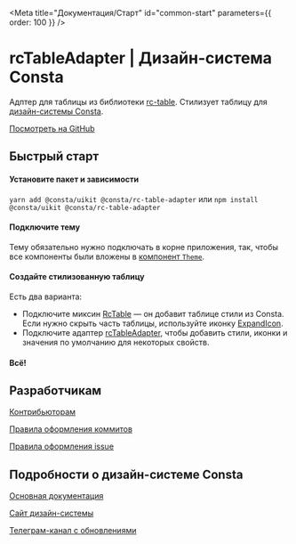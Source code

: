 
<Meta title="Документация/Старт" id="common-start" parameters={{ order: 100 }} />

# rcTableAdapter | Дизайн-система Consta

Адптер для таблицы из библиотеки [rc-table](https://github.com/react-component/table). Стилизует таблицу для [дизайн-системы Consta](https://consta.gazprom-neft.ru/).

[Посмотреть на GitHub](https://github.com/consta-design-system/rc-table-adapter)

## Быстрый старт

#### Установите пакет и зависимости

`yarn add @consta/uikit @consta/rc-table-adapter` или `npm install @consta/uikit @consta/rc-table-adapter`

#### Подключите тему

Тему обязательно нужно подключать в корне приложения, так, чтобы все компоненты были вложены в [компонент `Theme`](http://uikit.gizeasy.ru/?path=/docs/components-theme--playground).

#### Создайте стилизованную таблицу

Есть два варианта:

- Подключите миксин [RcTable](?path=/docs/rctable--page) — он добавит таблице стили из Consta. Если нужно скрыть часть таблицы, используйте иконку [ExpandIcon](?path=/docs/expandicon--page).
- Подключите адаптер [rcTableAdapter](?path=/docs/utils-rctableadapter--playground), чтобы добавить стили, иконки и значения по умолчанию для некоторых свойств.

#### Всë!

## Разработчикам

[Контрибьюторам](http://uikit.gizeasy.ru/?path=/docs/common-develop-contributors--page)

[Правила оформления коммитов](http://uikit.gizeasy.ru/?path=/docs/common-develop-commits-style--page)

[Правила оформления issue](http://uikit.gizeasy.ru/?path=/docs/common-develop-issues--page)

## Подробности о дизайн-системе Consta

[Основная документация](http://uikit.gizeasy.ru/?path=/docs/common-about--page)

[Сайт дизайн-системы](https://consta.gazprom-neft.ru/)

[Телеграм-канал с обновлениями](https://t.me/consta_ui_releases)
